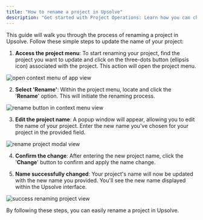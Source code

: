 ```yaml
---
title: "How to rename a project in Upsolve"
description: "Get started with Project Operations: Learn how you can change the name of your Upsolve project."
---
```


This guide will walk you through the process of renaming a project in Upsolve. Follow these simple steps to update the name of your project:

1. **Access the project menu**: To start renaming your project, find the project you want to update and click on the three-dots button (ellipsis icon) associated with the project. This action will open the project menu.

<img
  src="https://cdn.peaka.com/project-operations/click-3-dot.png"
  alt="open context menu of app view"
/>

2. **Select 'Rename'**: Within the project menu, locate and click the '**Rename**' option. This will initiate the renaming process.

<img
  src="https://cdn.peaka.com/project-operations/rename-app-1.png"
  alt="rename button in context menu view"
/>

3. **Edit the project name**: A popup window will appear, allowing you to edit the name of your project. Enter the new name you've chosen for your project in the provided field.

<img
  src="https://cdn.peaka.com/project-operations/rename-app-2.png"
  alt="rename project modal view"
/>

4. **Confirm the change**: After entering the new project name, click the '**Change**' button to confirm and apply the name change.

5. **Name successfully changed**: Your project's name will now be updated with the new name you provided. You'll see the new name displayed within the Upsolve interface.

<img
  src="https://cdn.peaka.com/project-operations/rename-app-3.png"
  alt="success renaming project view"
/>

By following these steps, you can easily rename a project in Upsolve.
